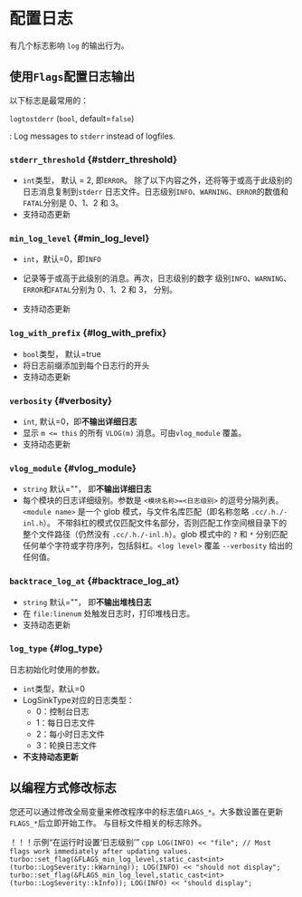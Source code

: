 # 配置日志

有几个标志影响 `log` 的输出行为。

## 使用`Flags`配置日志输出

以下标志是最常用的：

`logtostderr` (`bool`, default=`false`)

:   Log messages to `stderr` instead of logfiles.

### `stderr_threshold` {#stderr_threshold}

* `int`类型， 默认 = 2, 即`ERROR`。
除了以下内容之外，还将等于或高于此级别的日志消息复制到`stderr`
日志文件。日志级别`INFO`、`WARNING`、`ERROR`的数值和`FATAL`分别是 0、1、2 和 3。
* 支持动态更新

### `min_log_level` {#min_log_level}

* `int`，默认=0，即`INFO`

* 记录等于或高于此级别的消息。再次，日志级别的数字
级别`INFO`、`WARNING`、`ERROR`和`FATAL`分别为 0、1、2 和 3，
分别。

* 支持动态更新

### `log_with_prefix` {#log_with_prefix}

* `bool`类型， 默认=true
* 将日志前缀添加到每个日志行的开头
* 支持动态更新

### `verbosity` {#verbosity}

* `int`, 默认=0，即**不输出详细日志**
* 显示 `m <= this` 的所有 `VLOG(m)` 消息。可由`vlog_module` 覆盖。
* 支持动态更新

### `vlog_module` {#vlog_module}

* `string` 默认=""， 即**不输出详细日志**
* 每个模块的日志详细级别。参数是 `<模块名称>=<日志级别>` 的逗号分隔列表。 `<module name>` 是一个
glob 模式，与文件名库匹配（即名称忽略 `.cc/.h./-inl.h`）。
不带斜杠的模式仅匹配文件名部分，否则匹配工作空间根目录下的整个文件路径（仍然没有 `.cc/.h./-inl.h`）。glob 模式中的 `?` 和 `*` 分别匹配任何单个字符或字符序列，包括斜杠。`<log level>` 覆盖 `--verbosity` 给出的任何值。

### `backtrace_log_at` {#backtrace_log_at}

* `string` 默认=""， 即**不输出堆栈日志**
* 在 `file:linenum` 处触发日志时，打印堆栈日志。
* 支持动态更新

### `log_type` {#log_type}

日志初始化时使用的参数。
* `int`类型，默认=0
* LogSinkType对应的日志类型：
    * 0：控制台日志
    * 1：每日日志文件
    * 2：每小时日志文件
    * 3：轮换日志文件
* **不支持动态更新**

## 以编程方式修改标志

您还可以通过修改全局变量来修改程序中的标志值`FLAGS_*`。大多数设置在更新`FLAGS_*`后立即开始工作。
与目标文件相关的标志除外。


！！！示例“在运行时设置‘日志级别’”
    ``` cpp
    LOG(INFO) << "file";
    // Most flags work immediately after updating values.
    turbo::set_flag(&FLAGS_min_log_level,static_cast<int>(turbo::LogSeverity::kWarning));
    LOG(INFO) << "should not display";
    turbo::set_flag(&FLAGS_min_log_level,static_cast<int>(turbo::LogSeverity::kInfo));
    LOG(INFO) << "should display";
    ```
